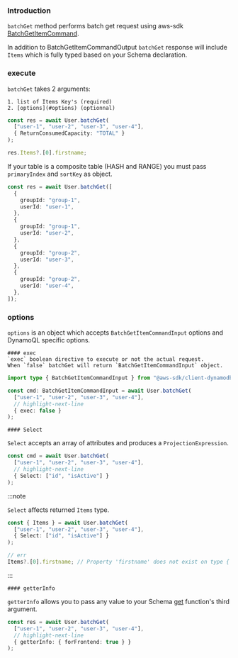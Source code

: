 ### Introduction
`batchGet` method performs batch get request using aws-sdk [BatchGetItemCommand](https://docs.aws.amazon.com/AWSJavaScriptSDK/v3/latest/client/dynamodb/command/BatchGetItemCommand/).

In addition to BatchGetItemCommandOutput `batchGet` response will include `Items` which is fully typed based on your Schema declaration.


### execute

`batchGet` takes 2 arguments:

    1. list of Items Key's (required)
    2. [options](#options) (optionnal)



```ts
const res = await User.batchGet(
  ["user-1", "user-2", "user-3", "user-4"],
  { ReturnConsumedCapacity: "TOTAL" }
);

res.Items?.[0].firstname;
```

If your table is a composite table (HASH and RANGE) you must pass `primaryIndex` and `sortKey` as object.

```ts
const res = await User.batchGet([
  {
    groupId: "group-1",
    userId: "user-1",
  },
  {
    groupId: "group-1",
    userId: "user-2",
  },
  {
    groupId: "group-2",
    userId: "user-3",
  },
  {
    groupId: "group-2",
    userId: "user-4",
  },
]);
```



### options

`options` is an object which accepts `BatchGetItemCommandInput` options and DynamoQL specific options.


    #### exec
    `exec` boolean directive to execute or not the actual request.  
    When `false` batchGet will return `BatchGetItemCommandInput` object.


```ts
import type { BatchGetItemCommandInput } from "@aws-sdk/client-dynamodb";

const cmd: BatchGetItemCommandInput = await User.batchGet(
  ["user-1", "user-2", "user-3", "user-4"],
  // highlight-next-line
  { exec: false }
);
```

    #### Select

`Select` accepts an array of attributes and produces a `ProjectionExpression`.


```ts
const cmd = await User.batchGet(
  ["user-1", "user-2", "user-3", "user-4"],
  // highlight-next-line
  { Select: ["id", "isActive"] }
);
```


:::note

`Select` affects returned `Items` type.

```ts
const { Items } = await User.batchGet(
  ["user-1", "user-2", "user-3", "user-4"],
  { Select: ["id", "isActive"] }
);

// err
Items?.[0].firstname; // Property 'firstname' does not exist on type { id: string; isActive?:boolean } ...
```

:::


    #### getterInfo

`getterInfo` allows you to pass any value to your Schema [get](/docs/schema/data-types/String#--get) function's third argument.

```ts
const res = await User.batchGet(
  ["user-1", "user-2", "user-3", "user-4"],
  // highlight-next-line
  { getterInfo: { forFrontend: true } }
);
```